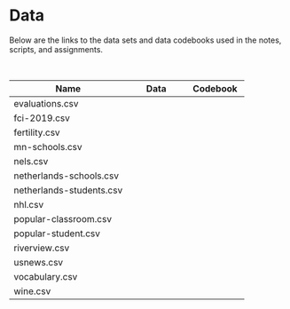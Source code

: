 # Data

Below are the links to the data sets and data codebooks used in the notes, scripts, and assignments.

<br />

<table class="table">

<thead>
<tr>
<th style="width:50%;">Name</th>
<th style="width:25%;text-align:center;">Data</th>
<th style="width:25%;text-align:center;">Codebook</th>
</tr>
</thead>


<tbody>


<tr>
<td>evaluations.csv</td>
<td align="center" style="vertical-align:middle;">
  <a href="https://github.com/zief0002/epsy-8252/raw/master/data/evaluations.csv">
    <span class="fas fa-file-csv" style="color: #ff2600; font-size: 20px;"></span>
  </a>
</td>
<td align="center" style="vertical-align:middle;">
  <a href="http://zief0002.github.io/epsy-8252/codebooks/evaluations.html">
    <span class="fas fa-book-open" style="color: #ff2600; font-size: 20px;"></span>
  </a>
</td>
</tr>


<tr>
<td>fci-2019.csv</td>
<td align="center" style="vertical-align:middle;">
  <a href="https://github.com/zief0002/epsy-8252/raw/master/data/fci-2019.csv">
    <span class="fas fa-file-csv" style="color: #ff2600; font-size: 20px;"></span>
  </a>
</td>
<td align="center" style="vertical-align:middle;">
  <a href="http://zief0002.github.io/epsy-8252/codebooks/fci-2019.html">
    <span class="fas fa-book-open" style="color: #ff2600; font-size: 20px;"></span>
  </a>
</td>
</tr>


<tr>
<td>fertility.csv</td>
<td align="center" style="vertical-align:middle;">
  <a href="https://github.com/zief0002/epsy-8252/raw/master/data/fertility.csv">
    <span class="fas fa-file-csv" style="color: #ff2600; font-size: 20px;"></span>
  </a>
</td>
<td align="center" style="vertical-align:middle;">
  <a href="http://zief0002.github.io/epsy-8252/codebooks/fertility.html">
    <span class="fas fa-book-open" style="color: #ff2600; font-size: 20px;"></span>
  </a>
</td>
</tr>

<!-- <tr> -->
<!-- <td>graduation.csv</td> -->
<!-- <td align="center" style="vertical-align:middle;"> -->
<!--   <a href="https://github.com/zief0002/epsy-8252/raw/master/data/graduation.csv"> -->
<!--     <span class="fas fa-file-csv" style="color: #ff2600; font-size: 20px;"></span> -->
<!--   </a> -->
<!-- </td> -->
<!-- <td align="center" style="vertical-align:middle;"> -->
<!--   <a href="https://zief0002.github.io/book-8252/data-codebook.html#graduation"> -->
<!--     <span class="fas fa-book-open" style="color: #ff2600; font-size: 20px;"></span> -->
<!--   </a> -->
<!-- </td> -->
<!-- </tr> -->

<!-- <tr> -->
<!-- <td>math.csv</td> -->
<!-- <td align="center" style="vertical-align:middle;"> -->
<!--   <a href="https://github.com/zief0002/epsy-8252/raw/master/data/math.csv"> -->
<!--     <span class="fas fa-file-csv" style="color: #ff2600; font-size: 20px;"></span> -->
<!--   </a> -->
<!-- </td> -->
<!-- <td align="center" style="vertical-align:middle;"> -->
<!--   <span class="fas fa-book-open" style="color: #f1f1f1; font-size: 20px;"></span> -->
<!-- </td> -->
<!-- </tr> -->

<tr>
<td>mn-schools.csv</td>
<td align="center" style="vertical-align:middle;">
  <a href="https://github.com/zief0002/epsy-8252/raw/master/data/mn-schools.csv">
    <span class="fas fa-file-csv" style="color: #ff2600; font-size: 20px;"></span>
  </a>
</td>
<td align="center" style="vertical-align:middle;">
  <a href="http://zief0002.github.io/epsy-8252/codebooks/mn-schools.html">
    <span class="fas fa-book-open" style="color: #ff2600; font-size: 20px;"></span>
  </a>
</td>
</tr>

<!-- <tr> -->
<!-- <td>movies.csv</td> -->
<!-- <td align="center" style="vertical-align:middle;"> -->
<!--   <a href="https://github.com/zief0002/epsy-8252/raw/master/data/movies.csv"> -->
<!--     <span class="fas fa-file-csv" style="color: #ff2600; font-size: 20px;"></span> -->
<!--   </a> -->
<!-- </td> -->
<!-- <td align="center" style="vertical-align:middle;"> -->
<!--   <a href="https://zief0002.github.io/book-8252/data-codebook.html#movies"> -->
<!--     <span class="fas fa-book-open" style="color: #ff2600; font-size: 20px;"></span> -->
<!--   </a> -->
<!-- </td> -->
<!-- </tr> -->

<!-- <tr> -->
<!-- <td>nba-player-data.csv</td> -->
<!-- <td align="center" style="vertical-align:middle;"> -->
<!--   <a href="https://github.com/zief0002/epsy-8252/raw/master/data/nba-player-data.csv"> -->
<!--     <span class="fas fa-file-csv" style="color: #ff2600; font-size: 20px;"></span> -->
<!--   </a> -->
<!-- </td> -->
<!-- <td align="center" style="vertical-align:middle;"> -->
<!--   <a href="https://zief0002.github.io/book-8252/data-codebook.html#nba"> -->
<!--     <span class="fas fa-book-open" style="color: #ff2600; font-size: 20px;"></span> -->
<!--   </a> -->
<!-- </td> -->
<!-- </tr> -->

<!-- <tr> -->
<!-- <td>nba-team-data.csv</td> -->
<!-- <td align="center" style="vertical-align:middle;"> -->
<!--   <a href="https://github.com/zief0002/epsy-8252/raw/master/data/nba-team-data.csv"> -->
<!--     <span class="fas fa-file-csv" style="color: #ff2600; font-size: 20px;"></span> -->
<!--   </a> -->
<!-- </td> -->
<!-- <td align="center" style="vertical-align:middle;"> -->
<!--   <a href="https://zief0002.github.io/book-8252/data-codebook.html#nba"> -->
<!--     <span class="fas fa-book-open" style="color: #ff2600; font-size: 20px;"></span> -->
<!--   </a> -->
<!-- </td> -->
<!-- </tr> -->


<tr>
<td>nels.csv</td>
<td align="center" style="vertical-align:middle;">
  <a href="https://github.com/zief0002/epsy-8252/raw/master/data/nels.csv">
    <span class="fas fa-file-csv" style="color: #ff2600; font-size: 20px;"></span>
  </a>
</td>
<td align="center" style="vertical-align:middle;">
  <a href="http://zief0002.github.io/epsy-8252/codebooks/nels.html">
    <span class="fas fa-book-open" style="color: #ff2600; font-size: 20px;"></span>
  </a>
</td>
</tr>


<tr>
<td>netherlands-schools.csv</td>
<td align="center" style="vertical-align:middle;">
  <a href="https://github.com/zief0002/epsy-8252/raw/master/data/netherlands-schools.csv">
    <span class="fas fa-file-csv" style="color: #ff2600; font-size: 20px;"></span>
  </a>
</td>
<td align="center" style="vertical-align:middle;">
  <a href="http://zief0002.github.io/epsy-8252/codebooks/netherlands.html">
    <span class="fas fa-book-open" style="color: #ff2600; font-size: 20px;"></span>
  </a>
</td>
</tr>

<tr>
<td>netherlands-students.csv</td>
<td align="center" style="vertical-align:middle;">
  <a href="https://github.com/zief0002/epsy-8252/raw/master/data/netherlands-students.csv">
    <span class="fas fa-file-csv" style="color: #ff2600; font-size: 20px;"></span>
  </a>
</td>
<td align="center" style="vertical-align:middle;">
  <a href="http://zief0002.github.io/epsy-8252/codebooks/netherlands.html">
    <span class="fas fa-book-open" style="color: #ff2600; font-size: 20px;"></span>
  </a>
</td>
</tr>

<tr>
<td>nhl.csv</td>
<td align="center" style="vertical-align:middle;">
  <a href="https://github.com/zief0002/epsy-8252/raw/master/data/nhl.csv">
    <span class="fas fa-file-csv" style="color: #ff2600; font-size: 20px;"></span>
  </a>
</td>
<td align="center" style="vertical-align:middle;">
  <a href="http://zief0002.github.io/epsy-8252/codebooks/nhl.html">
    <span class="fas fa-book-open" style="color: #ff2600; font-size: 20px;"></span>
  </a>
</td>
</tr>

<tr>
<td>popular-classroom.csv</td>
<td align="center" style="vertical-align:middle;">
  <a href="https://github.com/zief0002/epsy-8252/raw/master/data/popular-classroom.csv">
    <span class="fas fa-file-csv" style="color: #ff2600; font-size: 20px;"></span>
  </a>
</td>
<td align="center" style="vertical-align:middle;">
  <a href="http://zief0002.github.io/epsy-8252/codebooks/popular.html">
    <span class="fas fa-book-open" style="color: #ff2600; font-size: 20px;"></span>
  </a>
</td>
</tr>

<tr>
<td>popular-student.csv</td>
<td align="center" style="vertical-align:middle;">
  <a href="https://github.com/zief0002/epsy-8252/raw/master/data/popular-student.csv">
    <span class="fas fa-file-csv" style="color: #ff2600; font-size: 20px;"></span>
  </a>
</td>
<td align="center" style="vertical-align:middle;">
  <a href="http://zief0002.github.io/epsy-8252/codebooks/popular.html">
    <span class="fas fa-book-open" style="color: #ff2600; font-size: 20px;"></span>
  </a>
</td>
</tr>

<!-- <tr> -->
<!-- <td>risky-behavior.csv</td> -->
<!-- <td align="center" style="vertical-align:middle;"> -->
<!--   <a href="https://github.com/zief0002/epsy-8252/raw/master/data/risky-behavior.csv"> -->
<!--     <span class="fas fa-file-csv" style="color: #ff2600; font-size: 20px;"></span> -->
<!--   </a> -->
<!-- </td> -->
<!-- <td align="center" style="vertical-align:middle;"> -->
<!--   <span class="fas fa-book-open" style="color: #f1f1f1; font-size: 20px;"></span> -->
<!-- </td> -->
<!-- </tr> -->


<tr>
<td>riverview.csv</td>
<td align="center" style="vertical-align:middle;">
  <a href="https://github.com/zief0002/epsy-8252/raw/master/data/riverview.csv">
    <span class="fas fa-file-csv" style="color: #ff2600; font-size: 20px;"></span>
  </a>
</td>
<td align="center" style="vertical-align:middle;">
  <a href="http://zief0002.github.io/epsy-8252/codebooks/riverview.html">
    <span class="fas fa-book-open" style="color: #ff2600; font-size: 20px;"></span>
  </a>
</td>
</tr>

<!-- <tr> -->
<!-- <td>same-sex-marriage.csv</td> -->
<!-- <td align="center" style="vertical-align:middle;"> -->
<!--   <a href="https://github.com/zief0002/epsy-8252/raw/master/data/same-sex-marriage.csv"> -->
<!--     <span class="fas fa-file-csv" style="color: #ff2600; font-size: 20px;"></span> -->
<!--   </a> -->
<!-- </td> -->
<!-- <td align="center" style="vertical-align:middle;"> -->
<!--   <a href="https://zief0002.github.io/book-8252/data-codebook.html#same-sex-marriage"> -->
<!--     <span class="fas fa-book-open" style="color: #ff2600; font-size: 20px;"></span> -->
<!--   </a> -->
<!-- </td> -->
<!-- </tr> -->

<!-- <tr> -->
<!-- <td>stop-and-frisk.csv</td> -->
<!-- <td align="center" style="vertical-align:middle;"> -->
<!--   <a href="https://github.com/zief0002/epsy-8252/raw/master/data/stop-and-frisk.csv"> -->
<!--     <span class="fas fa-file-csv" style="color: #ff2600; font-size: 20px;"></span> -->
<!--   </a> -->
<!-- </td> -->
<!-- <td align="center" style="vertical-align:middle;"> -->
<!--   <span class="fas fa-book-open" style="color: #f1f1f1; font-size: 20px;"></span> -->
<!-- </td> -->
<!-- </tr> -->


<tr>
<td>usnews.csv</td>
<td align="center" style="vertical-align:middle;">
  <a href="https://github.com/zief0002/epsy-8252/raw/master/data/usnews.csv">
    <span class="fas fa-file-csv" style="color: #ff2600; font-size: 20px;"></span>
  </a>
</td>
<td align="center" style="vertical-align:middle;">
  <a href="http://zief0002.github.io/epsy-8252/codebooks/usnews.html">
    <span class="fas fa-book-open" style="color: #ff2600; font-size: 20px;"></span>
  </a>
</td>
</tr>


<tr>
<td>vocabulary.csv</td>
<td align="center" style="vertical-align:middle;">
  <a href="https://github.com/zief0002/epsy-8252/raw/master/data/vocabulary.csv">
    <span class="fas fa-file-csv" style="color: #ff2600; font-size: 20px;"></span>
  </a>
</td>
<td align="center" style="vertical-align:middle;">
  <a href="http://zief0002.github.io/epsy-8252/codebooks/vocabulary.html">
    <span class="fas fa-book-open" style="color: #ff2600; font-size: 20px;"></span>
  </a>
</td>
</tr>

<tr>
<td>wine.csv</td>
<td align="center" style="vertical-align:middle;">
  <a href="https://github.com/zief0002/epsy-8252/raw/master/data/wine.csv">
    <span class="fas fa-file-csv" style="color: #ff2600; font-size: 20px;"></span>
  </a>
</td>
<td align="center" style="vertical-align:middle;">
  <a href="http://zief0002.github.io/epsy-8252/codebooks/wine.html">
    <span class="fas fa-book-open" style="color: #ff2600; font-size: 20px;"></span>
  </a>
</td>
</tr>



</tbody>
</table>
